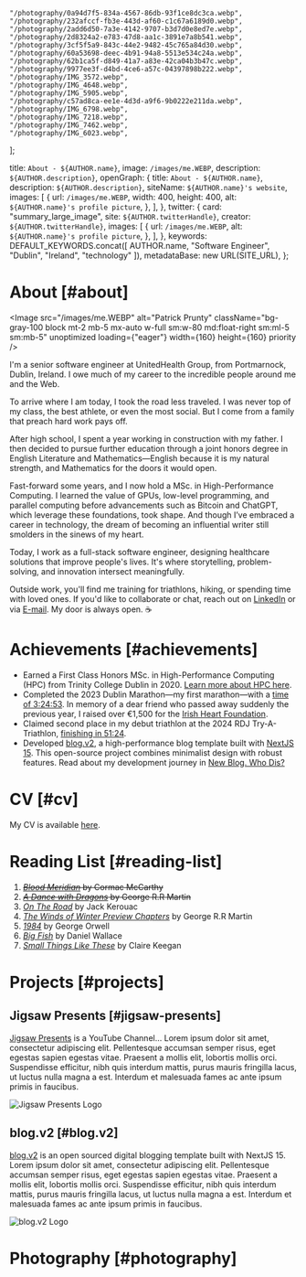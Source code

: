 
    "/photography/0a94d7f5-834a-4567-86db-93f1ce8dc3ca.webp",
    "/photography/232afccf-fb3e-443d-af60-c1c67a6189d0.webp",
    "/photography/2add6d50-7a3e-4142-9707-b3d7d0e8ed7e.webp",
    "/photography/2d8324a2-e783-47d8-aa1c-3891e7a8b541.webp",
    "/photography/3cf5f5a9-843c-44e2-9482-45c765a84d30.webp",
    "/photography/60a53698-deec-4b91-94a8-5513e534c24a.webp",
    "/photography/62b1ca5f-d849-41a7-a83e-42ca04b3b47c.webp",
    "/photography/9977ee3f-d4bd-4ce6-a57c-04397898b222.webp",
    "/photography/IMG_3572.webp",
    "/photography/IMG_4648.webp",
    "/photography/IMG_5905.webp",
    "/photography/c57ad8ca-ee1e-4d3d-a9f6-9b0222e211da.webp",
    "/photography/IMG_6798.webp",
    "/photography/IMG_7218.webp",
    "/photography/IMG_7462.webp",
    "/photography/IMG_6023.webp",
];

  title: `About - ${AUTHOR.name}`,
  image: `/images/me.WEBP`,
  description: `${AUTHOR.description}`,
  openGraph: {
    title: `About - ${AUTHOR.name}`,
    description: `${AUTHOR.description}`,
    siteName: `${AUTHOR.name}'s website`,
    images: [
      {
        url: `/images/me.WEBP`,
        width: 400,
        height: 400,
        alt: `${AUTHOR.name}'s profile picture`,
      },
    ],
  },
  twitter: {
    card: "summary_large_image",
    site: `${AUTHOR.twitterHandle}`,
    creator: `${AUTHOR.twitterHandle}`,
    images: [
      {
        url: `/images/me.WEBP`,
        alt: `${AUTHOR.name}'s profile picture`,
      },
    ],
  },
  keywords: DEFAULT_KEYWORDS.concat([
    AUTHOR.name,
    "Software Engineer",
    "Dublin",
    "Ireland",
    "technology"
  ]),
  metadataBase: new URL(SITE_URL),
};

# About [#about]

<Image
src="/images/me.WEBP"
alt="Patrick Prunty"
className="bg-gray-100 block mt-2 mb-5 mx-auto w-full sm:w-80 md:float-right sm:ml-5 sm:mb-5"
unoptimized
loading={"eager"}
width={160}
height={160}
priority
/>

I'm a senior software engineer at UnitedHealth Group, from Portmarnock, Dublin, Ireland. I owe much of my career to the incredible people around me and the Web.

To arrive where I am today, I took the road less traveled. I was never top of my class, the best athlete, or even the most social. But I come from a family that preach hard work pays off.

After high school, I spent a year working in construction with my father. I then decided to pursue further education through a joint honors degree in English Literature and Mathematics—English because it is my natural strength, and Mathematics for the doors it would open.

Fast-forward some years, and I now hold a MSc. in High-Performance Computing. I learned the value of GPUs, low-level programming, and parallel computing before advancements such as Bitcoin and ChatGPT, which leverage these foundations, took shape.
And though I’ve embraced a career in technology, the dream of becoming an influential writer still smolders in the sinews of my heart.

Today, I work as a full-stack software engineer, designing healthcare solutions that improve people's lives. It's where storytelling, problem-solving, and innovation intersect meaningfully.

Outside work, you'll find me training for triathlons, hiking, or spending time with loved ones. If you'd like to collaborate or chat, reach out on [LinkedIn](https://www.linkedin.com/in/patrickprunty/) or via [E-mail](mailto:patrickprunty.business@gmail.com). My door is always open. ☕️

# Achievements [#achievements]

* Earned a First Class Honors MSc. in High-Performance Computing (HPC) from Trinity College Dublin in 2020. [Learn more about HPC here](blog/what-is-high-performance-computing).
* Completed the 2023 Dublin Marathon—my first marathon—with a [time of 3:24:53](https://www.strava.com/activities/10125503113/best-efforts). In memory of a dear friend who passed away suddenly the previous year, I raised over €1,500 for the [Irish Heart Foundation](https://irishheart.ie/).
* Claimed second place in my debut triathlon at the 2024 RDJ Try-A-Triathlon, [finishing in 51:24](https://www.strava.com/activities/12229188198).
* Developed [blog.v2](https://github.com/pprunty/blog.v2), a high-performance blog template built with [NextJS 15](https://nextjs.org/). This open-source project combines minimalist design with robust features. Read about my development journey in [New Blog. Who Dis?](/blog/new-blog-who-dis)

# CV [#cv]

My CV is available [here](/downloads/pprunty_CV.pdf).

# Reading List [#reading-list]

1. ~~*[Blood Meridian](https://en.wikipedia.org/wiki/Blood_Meridian)* by Cormac McCarthy~~
2. ~~*[A Dance with Dragons](https://en.wikipedia.org/wiki/A_Dance_with_Dragons)* by George R.R Martin~~
3. [*On The Road*](https://en.wikipedia.org/wiki/On_the_Road) by Jack Kerouac
4. [*The Winds of Winter Preview Chapters*](/downloads/The%20Winds%20of%20Winter%20(Preview%20Chapters)%20-%20by%20George%20R.R%20Martin%20Compiled%20by%20Patrick%20P.pdf) by George R.R Martin
5. [*1984*](https://en.wikipedia.org/wiki/Nineteen_Eighty-Four) by George Orwell
6. [*Big Fish*](https://en.wikipedia.org/wiki/Big_Fish) by Daniel Wallace
7. [*Small Things Like These*](https://en.wikipedia.org/wiki/Small_Things_Like_These) by Claire Keegan


# Projects [#projects]

## Jigsaw Presents [#jigsaw-presents]

[Jigsaw Presents](https://www.youtube.com/channel/UCx8iHEGQMyeInLgPQ81-EJA?sub_confirmation=1) is a YouTube Channel... Lorem ipsum dolor sit amet, consectetur adipiscing elit. Pellentesque accumsan semper risus, eget egestas sapien egestas vitae. Praesent a mollis elit, lobortis mollis orci. Suspendisse efficitur, nibh quis interdum mattis, purus mauris fringilla lacus, ut luctus nulla magna a est. Interdum et malesuada fames ac ante ipsum primis in faucibus.

<LinkButton url="https://www.youtube.com/channel/UCx8iHEGQMyeInLgPQ81-EJA?sub_confirmation=1" label="VIEW PROJECT" newTab={true} />

![Jigsaw Presents Logo](/images/projects/jigsaw-presents.svg)

## blog.v2 [#blog.v2]
[blog.v2]() is an open sourced digital blogging template built with NextJS 15. Lorem ipsum dolor sit amet, consectetur adipiscing elit. Pellentesque accumsan semper risus, eget egestas sapien egestas vitae. Praesent a mollis elit, lobortis mollis orci. Suspendisse efficitur, nibh quis interdum mattis, purus mauris fringilla lacus, ut luctus nulla magna a est. Interdum et malesuada fames ac ante ipsum primis in faucibus.

<LinkButton url="https://blog-v2-template.vercel.app/" label="VIEW PROJECT" newTab={true}/>

![blog.v2 Logo](/images/projects/blog-v2.svg)

# Photography [#photography]

<PhotoGrid images={photographyImages} />
